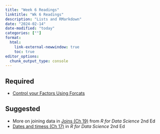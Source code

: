 ```yaml
---
title: "Week 6 Readings"
linktitle: "Wk 6 Readings"
description: "Lists and RMarkdown"
date: "2024-02-14"
date-modified: "today"
categories: [""]
format: 
  html:
    link-external-newwindow: true
    toc: true
editor_options: 
  chunk_output_type: console
---
```



## Required

- [Control your Factors Using Forcats](https://sciencificity-blog.netlify.app/posts/2021-01-30-control-your-factors-with-forcats/)


## Suggested

- More on joining data in [Joins (Ch 19)](https://r4ds.hadley.nz/joins.html) from *R for Data Science* 2nd Ed
- [Dates and timess (Ch 17)](https://r4ds.hadley.nz/datetimes.html) in *R for Data Science* 2nd Ed

